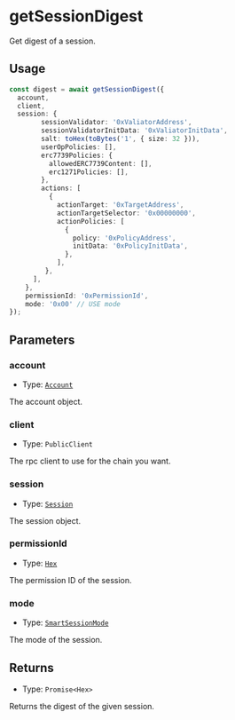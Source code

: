 # getSessionDigest
Get digest of a session.

## Usage

```typescript copy
const digest = await getSessionDigest({
  account,
  client,
  session: {
        sessionValidator: '0xValiatorAddress',
        sessionValidatorInitData: '0xValiatorInitData',
        salt: toHex(toBytes('1', { size: 32 })),
        userOpPolicies: [],
        erc7739Policies: {
          allowedERC7739Content: [],
          erc1271Policies: [],
        },
        actions: [
          {
            actionTarget: '0xTargetAddress',
            actionTargetSelector: '0x00000000',
            actionPolicies: [
              {
                policy: '0xPolicyAddress',
                initData: '0xPolicyInitData',
              },
            ],
         },
      ],
    },
    permissionId: '0xPermissionId',
    mode: '0x00' // USE mode
});
```

## Parameters

### account

- Type: [`Account`](/module-sdk/glossary/types#account)

The account object.

### client

- Type: `PublicClient`

The rpc client to use for the chain you want.

### session

- Type: [`Session`](/module-sdk/glossary/types#session)

The session object.

### permissionId

- Type: [`Hex`](https://viem.sh/docs/glossary/types#hex)

The permission ID of the session.

### mode

- Type: [`SmartSessionMode`](/module-sdk/glossary/types#smartsessionmode)

The mode of the session. 

## Returns
- Type: `Promise<Hex>`

Returns the digest of the given session.

